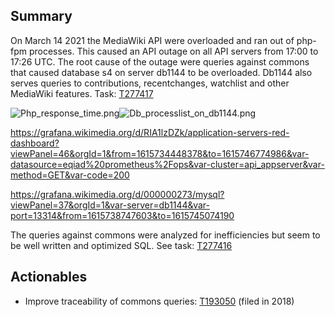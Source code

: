 {{irdoc|status=final}}
==Summary==
On March 14 2021 the MediaWiki API were overloaded and ran out of php-fpm processes. This caused an API outage on all API servers from 17:00 to 17:26 UTC. The root cause of the outage were queries against commons that caused database s4 on server db1144 to be overloaded. Db1144 also serves queries to contributions, recentchanges, watchlist and other MediaWiki features. Task: [[phab:T277417|T277417]]

[[File:Php response time.png]][[File:Db processlist on db1144.png|alt=Processlist on db1144]]

https://grafana.wikimedia.org/d/RIA1lzDZk/application-servers-red-dashboard?viewPanel=46&orgId=1&from=1615734448378&to=1615746774986&var-datasource=eqiad%20prometheus%2Fops&var-cluster=api_appserver&var-method=GET&var-code=200

https://grafana.wikimedia.org/d/000000273/mysql?viewPanel=37&orgId=1&var-server=db1144&var-port=13314&from=1615738747603&to=1615745074190

The queries against commons were analyzed for inefficiencies but seem to be well written and optimized SQL. See task: [[phab:T277416|T277416]]

==Actionables==
*Improve traceability of commons queries: [[phab:T193050|T193050]] (filed in 2018)
